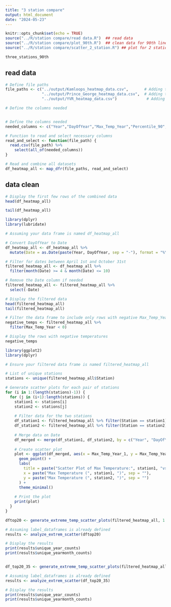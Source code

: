 ```yaml
---
title: "3 station compare"
output: html_document
date: "2024-05-23"
---
```


```r
knitr::opts_chunk$set(echo = TRUE)
source("../R/station compare/read data.R")  ## read data
source("../R/station compare/plot_90th.R")  ## clean data for 90th line plot 
source("../R/station compare/scatter_2_station.R") ## plot for 2 station compare for all the station 
```


```r
three_stations_90th
```

## read data
```r
# Define file paths
file_paths <- c("../output/Kamloops_heatmap_data.csv",       # Adding this file
                "../output/Prince_George_heatmap_data.csv",  # Adding this file
                "../output/YVR_heatmap_data.csv")             # Adding this file

# Define the columns needed


# Define the columns needed
needed_columns <- c("Year","DayOfYear","Max_Temp_Year","Percentile_90","Station")

# Function to read and select necessary columns
read_and_select <- function(file_path) {
  read.csv(file_path) %>%
    select(all_of(needed_columns))
}

# Read and combine all datasets
df_heatmap_all <- map_dfr(file_paths, read_and_select)


```

## data clean
```r
# Display the first few rows of the combined data
head(df_heatmap_all)

tail(df_heatmap_all)

library(dplyr)
library(lubridate)

# Assuming your data frame is named df_heatmap_all

# Convert DayOfYear to Date
df_heatmap_all <- df_heatmap_all %>%
  mutate(Date = as.Date(paste(Year, DayOfYear, sep = "-"), format = "%Y-%m-%d"))

# Filter for dates between April 1st and October 31st
filtered_heatmap_all <- df_heatmap_all %>%
  filter(month(Date) >= 4 & month(Date) <= 10)

# Remove the Date column if needed
filtered_heatmap_all <- filtered_heatmap_all %>%
  select(-Date)

# Display the filtered data
head(filtered_heatmap_all)
tail(filtered_heatmap_all)

```

```r
# Filter the data frame to include only rows with negative Max_Temp_Year values
negative_temps <- filtered_heatmap_all %>%
  filter(Max_Temp_Year < 0)

# Display the rows with negative temperatures
negative_temps
```

```r
library(ggplot2)
library(dplyr)

# Ensure your filtered data frame is named filtered_heatmap_all

# List of unique stations
stations <- unique(filtered_heatmap_all$Station)

# Generate scatter plots for each pair of stations
for (i in 1:(length(stations)-1)) {
  for (j in (i+1):length(stations)) {
    station1 <- stations[i]
    station2 <- stations[j]
    
    # Filter data for the two stations
    df_station1 <- filtered_heatmap_all %>% filter(Station == station1)
    df_station2 <- filtered_heatmap_all %>% filter(Station == station2)
    
    # Merge data on Date
    df_merged <- merge(df_station1, df_station2, by = c("Year", "DayOfYear"), suffixes = c("_1", "_2"))
    
    # Create scatter plot
    plot <- ggplot(df_merged, aes(x = Max_Temp_Year_1, y = Max_Temp_Year_2)) +
      geom_point() +
      labs(
        title = paste("Scatter Plot of Max Temperature:", station1, "vs", station2),
        x = paste("Max Temperature (", station1, ")", sep = ""),
        y = paste("Max Temperature (", station2, ")", sep = "")
      ) +
      theme_minimal()
    
    # Print the plot
    print(plot)
  }
}

```


```r

dftop20 <- generate_extreme_temp_scatter_plots(filtered_heatmap_all, 1:19)

```
```r
# Assuming label_dataframes is already defined
results <- analyze_extrem_scatter(dftop20)

# Display the results
print(results$unique_year_counts)
print(results$unique_yearmonth_counts)



```


```r

df_top20_35 <- generate_extreme_temp_scatter_plots(filtered_heatmap_all, 19:35)


```
```r
# Assuming label_dataframes is already defined
results <- analyze_extrem_scatter(df_top20_35)

# Display the results
print(results$unique_year_counts)
print(results$unique_yearmonth_counts)



```




